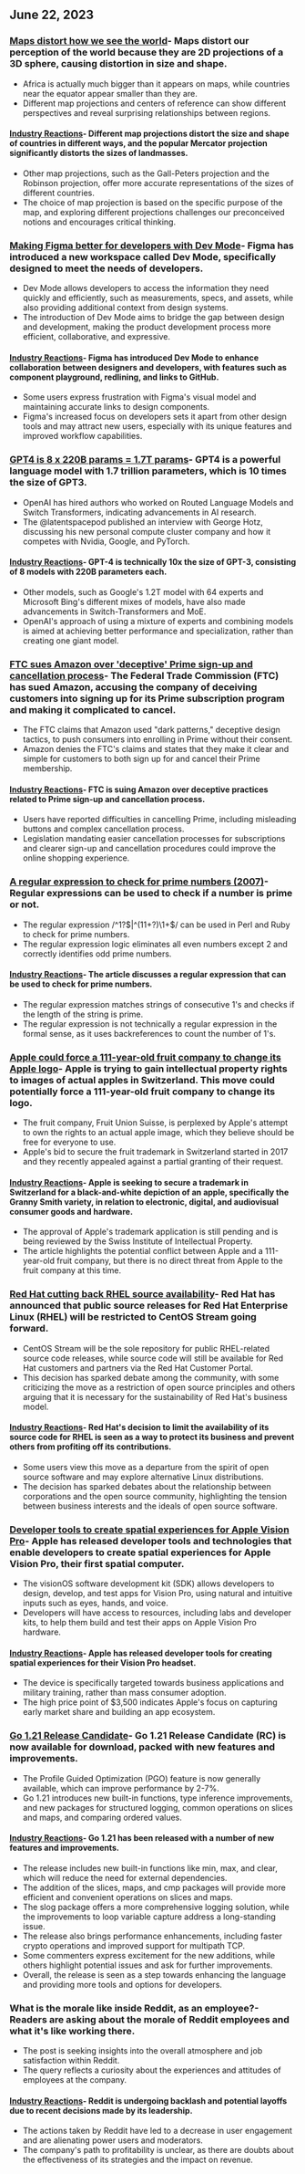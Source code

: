 

<CallToAction />

<Steps>

## June 22, 2023

### [Maps distort how we see the world](https://unchartedterritories.tomaspueyo.com/p/maps-distort-how-we-see-the-world)- Maps distort our perception of the world because they are 2D projections of a 3D sphere, causing distortion in size and shape.

- Africa is actually much bigger than it appears on maps, while countries near the equator appear smaller than they are.
- Different map projections and centers of reference can show different perspectives and reveal surprising relationships between regions.

#### [Industry Reactions](http://news.ycombinator.com/item?id=36421315)- Different map projections distort the size and shape of countries in different ways, and the popular Mercator projection significantly distorts the sizes of landmasses.

- Other map projections, such as the Gall-Peters projection and the Robinson projection, offer more accurate representations of the sizes of different countries.
- The choice of map projection is based on the specific purpose of the map, and exploring different projections challenges our preconceived notions and encourages critical thinking.

### [Making Figma better for developers with Dev Mode](https://www.figma.com/blog/introducing-dev-mode/)- Figma has introduced a new workspace called Dev Mode, specifically designed to meet the needs of developers.

- Dev Mode allows developers to access the information they need quickly and efficiently, such as measurements, specs, and assets, while also providing additional context from design systems.
- The introduction of Dev Mode aims to bridge the gap between design and development, making the product development process more efficient, collaborative, and expressive.

#### [Industry Reactions](http://news.ycombinator.com/item?id=36420712)- Figma has introduced Dev Mode to enhance collaboration between designers and developers, with features such as component playground, redlining, and links to GitHub.

- Some users express frustration with Figma's visual model and maintaining accurate links to design components.
- Figma's increased focus on developers sets it apart from other design tools and may attract new users, especially with its unique features and improved workflow capabilities.

### [GPT4 is 8 x 220B params = 1.7T params](https://twitter.com/swyx/status/1671272883379908608)- GPT4 is a powerful language model with 1.7 trillion parameters, which is 10 times the size of GPT3.

- OpenAI has hired authors who worked on Routed Language Models and Switch Transformers, indicating advancements in AI research.
- The @latentspacepod published an interview with George Hotz, discussing his new personal compute cluster company and how it competes with Nvidia, Google, and PyTorch.

#### [Industry Reactions](http://news.ycombinator.com/item?id=36413296)- GPT-4 is technically 10x the size of GPT-3, consisting of 8 models with 220B parameters each.

- Other models, such as Google's 1.2T model with 64 experts and Microsoft Bing's different mixes of models, have also made advancements in Switch-Transformers and MoE.
- OpenAI's approach of using a mixture of experts and combining models is aimed at achieving better performance and specialization, rather than creating one giant model.

### [FTC sues Amazon over 'deceptive' Prime sign-up and cancellation process](https://www.cnbc.com/2023/06/21/ftc-sues-amazon-over-deceptive-prime-sign-up-and-cancellation-process.html)- The Federal Trade Commission (FTC) has sued Amazon, accusing the company of deceiving customers into signing up for its Prime subscription program and making it complicated to cancel.

- The FTC claims that Amazon used "dark patterns," deceptive design tactics, to push consumers into enrolling in Prime without their consent.
- Amazon denies the FTC's claims and states that they make it clear and simple for customers to both sign up for and cancel their Prime membership.

#### [Industry Reactions](http://news.ycombinator.com/item?id=36418713)- FTC is suing Amazon over deceptive practices related to Prime sign-up and cancellation process.

- Users have reported difficulties in cancelling Prime, including misleading buttons and complex cancellation process.
- Legislation mandating easier cancellation processes for subscriptions and clearer sign-up and cancellation procedures could improve the online shopping experience.

### [A regular expression to check for prime numbers (2007)](https://www.noulakaz.net/2007/03/18/a-regular-expression-to-check-for-prime-numbers/)- Regular expressions can be used to check if a number is prime or not.

- The regular expression /^1?$|^(11+?)\1+$/ can be used in Perl and Ruby to check for prime numbers.
- The regular expression logic eliminates all even numbers except 2 and correctly identifies odd prime numbers.

#### [Industry Reactions](http://news.ycombinator.com/item?id=36413260)- The article discusses a regular expression that can be used to check for prime numbers.

- The regular expression matches strings of consecutive 1's and checks if the length of the string is prime.
- The regular expression is not technically a regular expression in the formal sense, as it uses backreferences to count the number of 1's.

### [Apple could force a 111-year-old fruit company to change its Apple logo](https://www.androidauthority.com/apple-swiss-fruit-company-change-logo-3336622/)- Apple is trying to gain intellectual property rights to images of actual apples in Switzerland. This move could potentially force a 111-year-old fruit company to change its logo.

- The fruit company, Fruit Union Suisse, is perplexed by Apple's attempt to own the rights to an actual apple image, which they believe should be free for everyone to use.
- Apple's bid to secure the fruit trademark in Switzerland started in 2017 and they recently appealed against a partial granting of their request.

#### [Industry Reactions](http://news.ycombinator.com/item?id=36416131)- Apple is seeking to secure a trademark in Switzerland for a black-and-white depiction of an apple, specifically the Granny Smith variety, in relation to electronic, digital, and audiovisual consumer goods and hardware.

- The approval of Apple's trademark application is still pending and is being reviewed by the Swiss Institute of Intellectual Property.
- The article highlights the potential conflict between Apple and a 111-year-old fruit company, but there is no direct threat from Apple to the fruit company at this time.

### [Red Hat cutting back RHEL source availability](https://lwn.net/Articles/935592/)- Red Hat has announced that public source releases for Red Hat Enterprise Linux (RHEL) will be restricted to CentOS Stream going forward.

- CentOS Stream will be the sole repository for public RHEL-related source code releases, while source code will still be available for Red Hat customers and partners via the Red Hat Customer Portal.
- This decision has sparked debate among the community, with some criticizing the move as a restriction of open source principles and others arguing that it is necessary for the sustainability of Red Hat's business model.

#### [Industry Reactions](http://news.ycombinator.com/item?id=36420259)- Red Hat's decision to limit the availability of its source code for RHEL is seen as a way to protect its business and prevent others from profiting off its contributions.

- Some users view this move as a departure from the spirit of open source software and may explore alternative Linux distributions.
- The decision has sparked debates about the relationship between corporations and the open source community, highlighting the tension between business interests and the ideals of open source software.

### [Developer tools to create spatial experiences for Apple Vision Pro](https://www.apple.com/newsroom/2023/06/developer-tools-to-create-spatial-experiences-for-apple-vision-pro-now-available/)- Apple has released developer tools and technologies that enable developers to create spatial experiences for Apple Vision Pro, their first spatial computer.

- The visionOS software development kit (SDK) allows developers to design, develop, and test apps for Vision Pro, using natural and intuitive inputs such as eyes, hands, and voice.
- Developers will have access to resources, including labs and developer kits, to help them build and test their apps on Apple Vision Pro hardware.

#### [Industry Reactions](http://news.ycombinator.com/item?id=36423648)- Apple has released developer tools for creating spatial experiences for their Vision Pro headset.

- The device is specifically targeted towards business applications and military training, rather than mass consumer adoption.
- The high price point of $3,500 indicates Apple's focus on capturing early market share and building an app ecosystem.

### [Go 1.21 Release Candidate](https://go.dev/blog/go1.21rc)- Go 1.21 Release Candidate (RC) is now available for download, packed with new features and improvements.

- The Profile Guided Optimization (PGO) feature is now generally available, which can improve performance by 2-7%.
- Go 1.21 introduces new built-in functions, type inference improvements, and new packages for structured logging, common operations on slices and maps, and comparing ordered values.

#### [Industry Reactions](http://news.ycombinator.com/item?id=36423622)- Go 1.21 has been released with a number of new features and improvements.

- The release includes new built-in functions like min, max, and clear, which will reduce the need for external dependencies.
- The addition of the slices, maps, and cmp packages will provide more efficient and convenient operations on slices and maps.
- The slog package offers a more comprehensive logging solution, while the improvements to loop variable capture address a long-standing issue.
- The release also brings performance enhancements, including faster crypto operations and improved support for multipath TCP.
- Some commenters express excitement for the new additions, while others highlight potential issues and ask for further improvements.
- Overall, the release is seen as a step towards enhancing the language and providing more tools and options for developers.

### What is the morale like inside Reddit, as an employee?- Readers are asking about the morale of Reddit employees and what it's like working there.

- The post is seeking insights into the overall atmosphere and job satisfaction within Reddit.
- The query reflects a curiosity about the experiences and attitudes of employees at the company.

#### [Industry Reactions](http://news.ycombinator.com/item?id=36421483)- Reddit is undergoing backlash and potential layoffs due to recent decisions made by its leadership.

- The actions taken by Reddit have led to a decrease in user engagement and are alienating power users and moderators.
- The company's path to profitability is unclear, as there are doubts about the effectiveness of its strategies and the impact on revenue.

</Steps>
